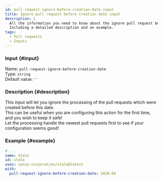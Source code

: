```yaml
---
id: pull-request-ignore-before-creation-date-input
title: Ignore pull request before creation date input
description: |
  All the information you need to know about the ignore pull request before creation date input.
  Including a detailed description and an example.
tags:
  - Pull requests
  - Inputs
---
```


### Input {#input}

Name: `pull-request-ignore-before-creation-date`  
Type: `string`  
Default value: `''`

### Description {#description}

This input will let you ignore the processing of the pull requests which were created before this date.  
This can be useful when you are configuring this action for the first time, and you wish to keep it safe!  
Let the processing handle the newest pull requests first to see if your configuration seems good!

### Example {#example}

```yml {6}
# ...
name: Stale
id: stale
uses: sonia-corporation/stale@latest
with:
  pull-request-ignore-before-creation-date: 2020-04
```
